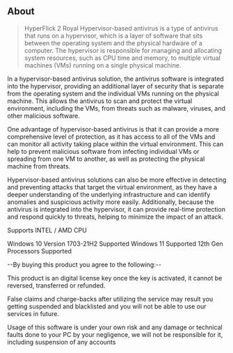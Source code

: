 ## About

> HyperFlick 2 Royal Hypervisor-based antivirus is a type of antivirus that runs on a hypervisor, which is a layer of software that sits between the operating system and the physical hardware of a computer. The hypervisor is responsible for managing and allocating system resources, such as CPU time and memory, to multiple virtual machines (VMs) running on a single physical machine.

In a hypervisor-based antivirus solution, the antivirus software is integrated into the hypervisor, providing an additional layer of security that is separate from the operating system and the individual VMs running on the physical machine. This allows the antivirus to scan and protect the virtual environment, including the VMs, from threats such as malware, viruses, and other malicious software.

One advantage of hypervisor-based antivirus is that it can provide a more comprehensive level of protection, as it has access to all of the VMs and can monitor all activity taking place within the virtual environment. This can help to prevent malicious software from infecting individual VMs or spreading from one VM to another, as well as protecting the physical machine from threats.

Hypervisor-based antivirus solutions can also be more effective in detecting and preventing attacks that target the virtual environment, as they have a deeper understanding of the underlying infrastructure and can identify anomalies and suspicious activity more easily. Additionally, because the antivirus is integrated into the hypervisor, it can provide real-time protection and respond quickly to threats, helping to minimize the impact of an attack.

Supports INTEL / AMD CPU

Windows 10 Version 1703-21H2 Supported
Windows 11 Supported
12th Gen Processors Supported

--By buying this product you agree to the following:--

This product is an digital license key once the key is activated, it cannot be reversed, transferred or refunded.

False claims and charge-backs after utilizing the service may result you getting suspended and blacklisted and you will not be able to use our services in future.

Usage of this software is under your own risk and any damage or technical faults done to your PC by your negligence, we will not be responsible for it, including suspension of any accounts
